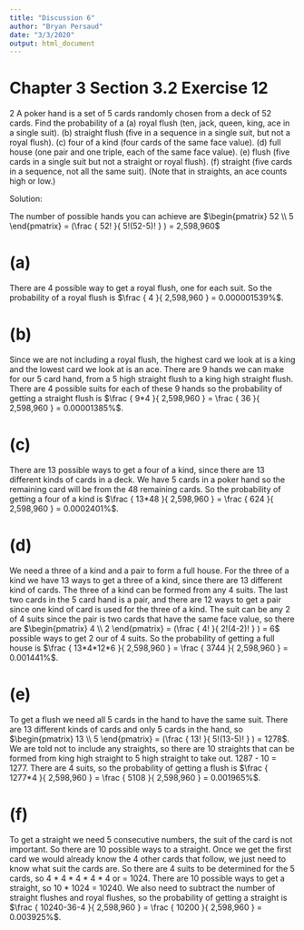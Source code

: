 ---
title: "Discussion 6"
author: "Bryan Persaud"
date: "3/3/2020"
output: html_document
---

# Chapter 3 Section 3.2 Exercise 12

2 A poker hand is a set of 5 cards randomly chosen from a deck of 52 cards.
Find the probability of a
(a) royal flush (ten, jack, queen, king, ace in a single suit).
(b) straight flush (five in a sequence in a single suit, but not a royal flush).
(c) four of a kind (four cards of the same face value).
(d) full house (one pair and one triple, each of the same face value).
(e) flush (five cards in a single suit but not a straight or royal flush).
(f) straight (five cards in a sequence, not all the same suit). (Note that in
straights, an ace counts high or low.)

Solution:

The number of possible hands you can achieve are $\begin{pmatrix} 52 \\ 5 \end{pmatrix} = (\frac { 52! }{ 5!(52-5)! } ) = 2,598,960$

# (a)

There are 4 possible way to get a royal flush, one for each suit. So the probability of a royal flush is $\frac { 4 }{ 2,598,960 } = 0.000001539%$.

# (b)

Since we are not including a royal flush, the highest card we look at is a king and the lowest card we look at is an ace. There are 9 hands we can make for our 5 card hand, from a 5 high straight flush to a king high straight flush. There are 4 possible suits for each of these 9 hands so the probability of getting a straight flush is $\frac { 9*4 }{ 2,598,960 } = \frac { 36 }{ 2,598,960 } = 0.00001385%$.

# (c)

There are 13 possible ways to get a four of a kind, since there are 13 different kinds of cards in a deck. We have 5 cards in a poker hand so the remaining card will be from the 48 remaining cards. So the probability of getting a four of a kind is $\frac { 13*48 }{ 2,598,960 } = \frac { 624 }{ 2,598,960 } = 0.0002401%$.

# (d)

We need a three of a kind and a pair to form a full house. For the three of a kind we have 13 ways to get a three of a kind, since there are 13 different kind of cards. The three of a kind can be formed from any 4 suits. The last two cards in the 5 card hand is a pair, and there are 12 ways to get a pair since one kind of card is used for the three of a kind. The suit can be any 2 of 4 suits since the pair is two cards that have the same face value, so there are $\begin{pmatrix} 4 \\ 2 \end{pmatrix} = (\frac { 4! }{ 2!(4-2)! } ) = 6$ possible ways to get 2 our of 4 suits. So the probability of getting a full house is $\frac { 13*4*12*6 }{ 2,598,960 } = \frac { 3744 }{ 2,598,960 } = 0.001441%$.

# (e)

To get a flush we need all 5 cards in the hand to have the same suit. There are 13 different kinds of cards and only 5 cards in the hand, so $\begin{pmatrix} 13 \\ 5 \end{pmatrix} = (\frac { 13! }{ 5!(13-5)! } ) = 1278$. We are told not to include any straights, so there are 10 straights that can be formed from king high straight to 5 high straight to take out. 1287 - 10 = 1277. There are 4 suits, so the probability of getting a flush is $\frac { 1277*4 }{ 2,598,960 } = \frac { 5108 }{ 2,598,960 } = 0.001965%$.

# (f)

To get a straight we need 5 consecutive numbers, the suit of the card is not important. So there are 10 possible ways to a straight. Once we get the first card we would already know the 4 other cards that follow, we just need to know what suit the cards are. So there are 4 suits to be determined for the 5 cards, so 4 * 4 * 4 * 4 * 4 or = 1024. There are 10 possible ways to get a straight, so 10 * 1024 = 10240. We also need to subtract the number of straight flushes and royal flushes, so the probability of getting a straight is $\frac { 10240-36-4 }{ 2,598,960 } = \frac { 10200 }{ 2,598,960 } = 0.003925%$.